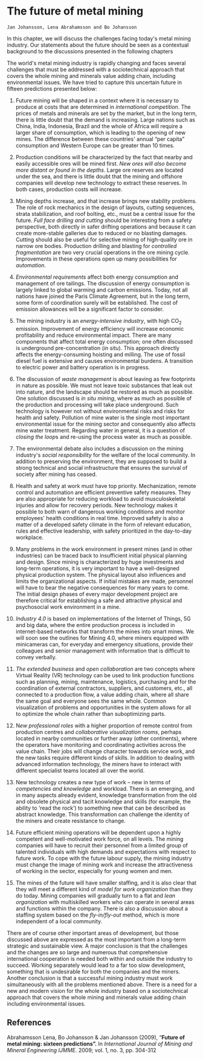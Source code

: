 # The future of metal mining# 

```block
Jan Johansson, Lena Abrahamsson and Bo Johansson
```

In this chapter, we will discuss the challenges facing today\'s metal mining industry. Our statements about the future should be seen as a contextual background to the discussions presented in the following chapters

The world\'s metal mining industry is rapidly changing and faces several challenges that must be addressed with a sociotechnical approach that covers the whole mining and minerals value adding chain, including environmental issues. We have tried to capture this uncertain future in fifteen predictions presented below:

1.  Future mining will be shaped in a context where it is necessary to produce at costs that are determined in *international competition*. The prices of metals and minerals are set by the market, but in the long term, there is little doubt that the demand is increasing. Large nations such as China, India, Indonesia, Brazil and the whole of Africa will require a larger share of consumption, which is leading to the opening of new mines. The difference between these countries\' annual "per capita" consumption and Western Europe can be greater than 10 times.

2.  Production conditions will be characterized by the fact that nearby and easily accessible ores will be mined first. *New ores will also become more distant or found in the depths*. Large ore reserves are located under the sea, and there is little doubt that the mining and offshore companies will develop new technology to extract these reserves. In both cases, production costs will increase.

3.  Mining depths increase, and that increase brings new stability problems. The role of rock mechanics in the design of layouts, cutting sequences, strata stabilization, and roof bolting, etc., must be a central issue for the future. *Full face drilling and cutting* should be interesting from a safety perspective, both directly in safer drifting operations and because it can create more-stable galleries due to reduced or no blasting damages. Cutting should also be useful for selective mining of high-quality ore in narrow ore bodies. Production drilling and blasting for *controlled fragmentation* are two very crucial operations in the ore mining cycle. Improvements in these operations open up many possibilities for *automation*.

4.  *Environmental requirements* affect both energy consumption and management of ore tailings. The discussion of energy consumption is largely linked to global warming and carbon emissions. Today, not all nations have joined the Paris Climate Agreement, but in the long term, some form of coordination surely will be established. The cost of emission allowances will be a significant factor to consider.

5.  The mining industry is an *energy-intensive industry*, with high CO~2~ emission. Improvement of energy efficiency will increase economic profitability and reduce environmental impact. There are many components that affect total energy consumption; one often discussed is underground pre-concentration (*in situ*). This approach directly affects the energy-consuming hoisting and milling. The use of fossil diesel fuel is extensive and causes environmental burdens. A transition to electric power and battery operation is in progress.

6.  The discussion of *waste management* is about leaving as few footprints in nature as possible. We must not leave toxic substances that leak out into nature, and the landscape should be restored as much as possible. One solution discussed is *in situ mining*, where as much as possible of the production and processing will take place underground. Such technology is however not without environmental risks and risks for health and safety. Pollution of mine water is the single most important environmental issue for the mining sector and consequently also affects mine water treatment. Regarding water in general, it is a question of *closing the loop*s and re-using the process water as much as possible.

7.  The environmental debate also includes a discussion on the mining industry\'s *social responsibility* for the welfare of the local community. In addition to preserving the environment, they are supposed to build a strong technical and social infrastructure that ensures the survival of society after mining has ceased.

8.  Health and safety at work must have top priority. Mechanization, remote control and automation are efficient preventive safety measures. They are also appropriate for reducing workload to avoid musculoskeletal injuries and allow for recovery periods. New technology makes it possible to both warn of dangerous working conditions and monitor employees\' health conditions in real time. Improved safety is also a matter of a developed safety climate in the form of relevant education, rules and effective leadership, with safety prioritized in the day-to-day workplace.

9.  Many problems in the work environment in present mines (and in other industries) can be traced back to insufficient initial physical planning and design. Since mining is characterized by huge investments and long-term operations, it is very important to have a well-designed physical production system. The physical layout also influences and limits the organizational aspects. If initial mistakes are made, personnel will have to bear the negative consequences for many years to come. The initial design phases of every major development project are therefore critical for establishing a safe and attractive physical and psychosocial work environment in a mine.

10. *Industry 4.0* is based on implementations of the Internet of Things, 5G and big data, where the entire production process is included in internet-based networks that transform the mines into smart mines. We will soon see the outlines for Mining 4.0, where miners equipped with minicameras can, for everyday and emergency situations, provide their colleagues and senior management with information that is difficult to convey verbally.

11. *The extended business* and *open collaboration* are two concepts where Virtual Reality (VR) technology can be used to link production functions such as planning, mining, maintenance, logistics, purchasing and for the coordination of external contractors, suppliers, and customers, etc., all connected to a production flow, a value adding chain, where all share the same goal and everyone sees the same whole. Common visualization of problems and opportunities in the system allows for all to optimize the whole chain rather than suboptimizing parts.

12. N*ew professional roles* with a higher proportion of remote control from production centres and *collaborative visualization rooms*, perhaps located in nearby communities or further away (other continents), where the operators have monitoring and coordinating activities across the value chain. Their jobs will change character towards service work, and the new tasks require different kinds of skills. In addition to dealing with advanced information technology, the miners have to interact with different specialist teams located all over the world.

13. New technology creates a new type of work -- new in terms of *competencies and knowledge* and workload. There is an emerging, and in many aspects already evident, knowledge transformation from the old and obsolete physical and tacit knowledge and skills (for example, the ability to 'read the rock') to something new that can be described as abstract knowledge. This transformation can challenge the identity of the miners and create resistance to change.

14. Future efficient mining operations will be dependent upon a highly competent and well-motivated work force, on all levels. The mining companies will have to recruit their personnel from a limited group of talented individuals with high demands and expectations with respect to future work. To cope with the future labour supply, the mining industry must change the image of mining work and increase the attractiveness of working in the sector, especially for young women and men.

15. The mines of the future will have smaller staffing, and it is also clear that they will meet a different kind of *model for work organization* than they do today. Mining companies will gradually turn to a flat and *lean organization* with multiskilled workers who can operate in several areas and functions within the company. There is also a discussion about a staffing system based on the *fly-in/fly-out* method, which is more independent of a local community.

There are of course other important areas of development, but those discussed above are expressed as the most important from a long-term strategic and sustainable view. A major conclusion is that the challenges and the changes are so large and numerous that comprehensive international cooperation is needed both within and outside the industry to succeed. Working separately would lead to a far too slow development, something that is undesirable for both the companies and the miners. Another conclusion is that a successful mining industry must work simultaneously with all the problems mentioned above. There is a need for a new and modern vision for the whole industry based on a sociotechnical approach that covers the whole mining and minerals value adding chain including environmental issues.

## References

Abrahamsson Lena, Bo Johansson & Jan Johansson (2009), "**Future of metal mining: sixteen predictions".** In *International Journal of Mining and Mineral Engineering IJMME.* 2009; vol. 1, no. 3, pp. 304-312

